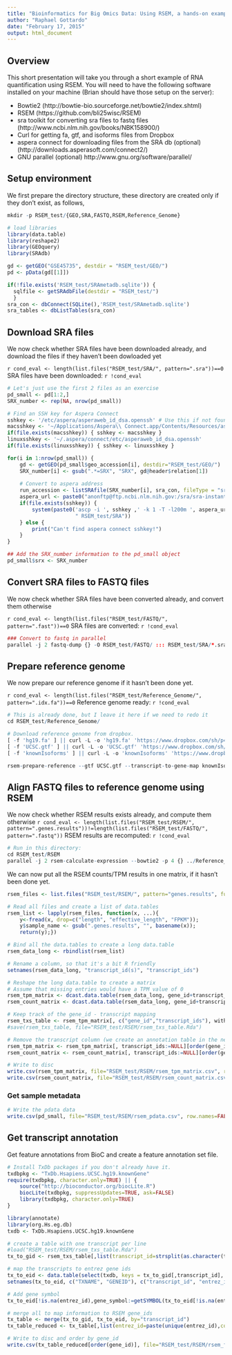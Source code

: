 ```yaml
---
title: "Bioinformatics for Big Omics Data: Using RSEM, a hands-on example"
author: "Raphael Gottardo"
date: "February 17, 2015"
output: html_document
---
```


## Overview

This short presentation will take you through a short example of RNA quantification using RSEM. You will need to have the following software installed on your machine (Brian should have those setup on the server):

- Bowtie2 (http://bowtie-bio.sourceforge.net/bowtie2/index.shtml)
- RSEM (https://github.com/bli25wisc/RSEM)
- sra toolkit for converting sra files to fastq files (http://www.ncbi.nlm.nih.gov/books/NBK158900/)
- Curl for getting fa, gtf, and isoforms files from Dropbox
- aspera connect for downloading files from the SRA db (optional)
(http://downloads.asperasoft.com/connect2/)
- GNU parallel (optional)
http://www.gnu.org/software/parallel/


## Setup environment

We first prepare the directory structure, these directory are created only if they don't exist, as follows,

```r
mkdir -p RSEM_test/{GEO,SRA,FASTQ,RSEM,Reference_Genome}
```


```r
# load libraries
library(data.table)
library(reshape2)
library(GEOquery)
library(SRAdb)
```

```r
gd <- getGEO("GSE45735", destdir = "RSEM_test/GEO/")
pd <- pData(gd[[1]])
```

```r
if(!file.exists('RSEM_test/SRAmetadb.sqlite')) {
  sqlfile <- getSRAdbFile(destdir = "RSEM_test/")
  }
sra_con <- dbConnect(SQLite(),'RSEM_test/SRAmetadb.sqlite')
sra_tables <- dbListTables(sra_con)
```

## Download SRA files

We now check whether SRA files have been downloaded already, and download the files if they haven't been dowloaded yet

`r cond_eval <- length(list.files("RSEM_test/SRA/", pattern=".sra"))==0`
SRA files have been downloaded: `r !cond_eval`

```r
# Let's just use the first 2 files as an exercise
pd_small <- pd[1:2,]
SRX_number <- rep(NA, nrow(pd_small))
```

```r
# Find an SSH key for Aspera Connect
sshkey <- '/etc/aspera/asperaweb_id_dsa.openssh' # Use this if not found in ~
macsshkey <- '~/Applications/Aspera\\ Connect.app/Contents/Resources/asperaweb_id_dsa.openssh'
if(file.exists(macsshkey)) { sshkey <- macsshkey }
linuxsshkey <- '~/.aspera/connect/etc/asperaweb_id_dsa.openssh'
if(file.exists(linuxsshkey)) { sshkey <- linuxsshkey }

for(i in 1:nrow(pd_small)) {
    gd <- getGEO(pd_small$geo_accession[i], destdir="RSEM_test/GEO/")
    SRX_number[i] <- gsub(".*=SRX", "SRX", gd@header$relation[1])
  
    # Convert to aspera address
	run_accession <- listSRAfile(SRX_number[i], sra_con, fileType = "sra" )$run
	aspera_url <- paste0("anonftp@ftp.ncbi.nlm.nih.gov:/sra/sra-instant/reads/ByRun/sra", "/", substr(run_accession,1,3), "/", substr(run_accession,1,6), "/", run_accession, "/", run_accession, ".sra")
    if(file.exists(sshkey)) {
	    system(paste0('ascp -i ', sshkey ,' -k 1 -T -l200m ', aspera_url, 
                      " RSEM_test/SRA"))
    } else { 
        print("Can't find aspera connect sshkey!") 
    }
}
```

```r
## Add the SRX_number information to the pd_small object
pd_small$srx <- SRX_number
```

## Convert SRA files to FASTQ files

We now check whether SRA files have been converted already, and convert them otherwise

`r cond_eval <- length(list.files("RSEM_test/FASTQ/", pattern=".fast"))==0`
SRA files are converted: `r !cond_eval`

```r
### Convert to fastq in parallel
parallel -j 2 fastq-dump {} -O RSEM_test/FASTQ/ ::: RSEM_test/SRA/*.sra
```

## Prepare reference genome

We now prepare our reference genome if it hasn't been done yet. 

`r cond_eval <- length(list.files("RSEM_test/Reference_Genome/", pattern=".idx.fa"))==0`
Reference genome ready: `r !cond_eval`

```r
# This is already done, but I leave it here if we need to redo it
cd RSEM_test/Reference_Genome/

# Download reference genome from dropbox.
[ -f 'hg19.fa' ] || curl -L -o 'hg19.fa' 'https://www.dropbox.com/sh/p4cosmsqwtmpce7/AAAP5PQh60sy83GF8i5lFOw0a/hg19.fa?dl=1'
[ -f 'UCSC.gtf' ] || curl -L -o 'UCSC.gtf' 'https://www.dropbox.com/sh/p4cosmsqwtmpce7/AACGDebvGSwK-EFsPa-9f5qEa/UCSC.gtf?dl=1'
[ -f 'knownIsoforms' ] || curl -L -o 'knownIsoforms' 'https://www.dropbox.com/sh/p4cosmsqwtmpce7/AAAfeTr5yKsRmnHd6XW-XhZUa/knownIsoforms?dl=1'

rsem-prepare-reference --gtf UCSC.gtf --transcript-to-gene-map knownIsoforms --bowtie2 hg19.fa hg19 
```

## Align FASTQ files to reference genome using RSEM

We now check whether RSEM results exists already, and compute them otherwise
`r cond_eval <- length(list.files("RSEM_test/RSEM/", pattern=".genes.results"))!=length(list.files("RSEM_test/FASTQ/", pattern=".fastq"))`
RSEM results are recomputed: `r !cond_eval`

```r
# Run in this directory:
cd RSEM_test/RSEM
parallel -j 2 rsem-calculate-expression --bowtie2 -p 4 {} ../Reference_Genome/hg19 {/.} ::: ../FASTQ/*.fastq
```

We can now put all the RSEM counts/TPM results in one matrix, if it hasn't been done yet.

```r
rsem_files <- list.files("RSEM_test/RSEM/", pattern="genes.results", full.names = TRUE)

# Read all files and create a list of data.tables
rsem_list <- lapply(rsem_files, function(x, ...){
    y<-fread(x, drop=c("length", "effective_length", "FPKM")); 
    y$sample_name <- gsub(".genes.results", "", basename(x));
    return(y);})

# Bind all the data.tables to create a long data.table
rsem_data_long <- rbindlist(rsem_list)

# Rename a column, so that it's a bit R friendly
setnames(rsem_data_long, "transcript_id(s)", "transcript_ids")

# Reshape the long data.table to create a matrix
# Assume that missing entries would have a TPM value of 0
rsem_tpm_matrix <- dcast.data.table(rsem_data_long, gene_id+transcript_ids~sample_name, value.var = "TPM", fill=0)
rsem_count_matrix <- dcast.data.table(rsem_data_long, gene_id+transcript_ids~sample_name, value.var = "expected_count", fill=0)

# Keep track of the gene_id - transcript mapping 
rsem_txs_table <- rsem_tpm_matrix[, c("gene_id","transcript_ids"), with=FALSE]
#save(rsem_txs_table, file="RSEM_test/RSEM/rsem_txs_table.Rda")

# Remove the transcript column (we create an annotation table in the next chunk)
rsem_tpm_matrix <- rsem_tpm_matrix[, transcript_ids:=NULL][order(gene_id)]
rsem_count_matrix <- rsem_count_matrix[, transcript_ids:=NULL][order(gene_id)]

# Write to disc
write.csv(rsem_tpm_matrix, file="RSEM_test/RSEM/rsem_tpm_matrix.csv", row.names=FALSE)
write.csv(rsem_count_matrix, file="RSEM_test/RSEM/rsem_count_matrix.csv", row.names=FALSE)
```

### Get sample metadata

```r
# Write the pdata data
write.csv(pd_small, file="RSEM_test/RSEM/rsem_pdata.csv", row.names=FALSE)
```


## Get transcript annotation

Get feature annotations from BioC and create a feature annotation set file.

```r
# Install TxDb packages if you don't already have it.
txdbpkg <- "TxDb.Hsapiens.UCSC.hg19.knownGene"
require(txdbpkg, character.only=TRUE) || {
    source("http://bioconductor.org/biocLite.R")
    biocLite(txdbpkg, suppressUpdates=TRUE, ask=FALSE)
    library(txdbpkg, character.only=TRUE)
}

library(annotate)
library(org.Hs.eg.db)
txdb <- TxDb.Hsapiens.UCSC.hg19.knownGene

# create a table with one transcript per line
#load("RSEM_test/RSEM/rsem_txs_table.Rda")
tx_to_gid <- rsem_txs_table[,list(transcript_id=strsplit(as.character(transcript_ids),",")[[1]]),by="gene_id"]

# map the transcripts to entrez gene ids
tx_to_eid <- data.table(select(txdb, keys = tx_to_gid[,transcript_id], columns="GENEID", keytype="TXNAME"))
setnames(tx_to_eid, c("TXNAME", "GENEID"), c("transcript_id", "entrez_id"))

# Add gene symbol
tx_to_eid[!is.na(entrez_id),gene_symbol:=getSYMBOL(tx_to_eid[!is.na(entrez_id),entrez_id], data='org.Hs.eg')]

# merge all to map information to RSEM gene_ids
tx_table <- merge(tx_to_gid, tx_to_eid, by="transcript_id")
tx_table_reduced <- tx_table[,list(entrez_id=paste(unique(entrez_id),collapse=","), transcript_id=paste(unique(transcript_id),collapse=","), gene_symbol=paste(unique(gene_symbol),collapse=",")),by="gene_id"]

# Write to disc and order by gene_id
write.csv(tx_table_reduced[order(gene_id)], file="RSEM_test/RSEM/rsem_fdata.csv", row.names=FALSE)
```
